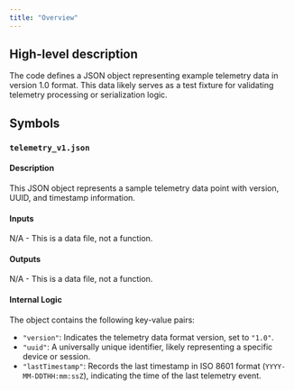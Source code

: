 ```yaml
---
title: "Overview"
---
```


## High-level description
The code defines a JSON object representing example telemetry data in version 1.0 format. This data likely serves as a test fixture for validating telemetry processing or serialization logic.

## Symbols
### `telemetry_v1.json`
#### Description
This JSON object represents a sample telemetry data point with version, UUID, and timestamp information.

#### Inputs
N/A - This is a data file, not a function.

#### Outputs
N/A - This is a data file, not a function.

#### Internal Logic
The object contains the following key-value pairs:

* `"version"`:  Indicates the telemetry data format version, set to `"1.0"`.
* `"uuid"`:  A universally unique identifier, likely representing a specific device or session.
* `"lastTimestamp"`:  Records the last timestamp in ISO 8601 format (`YYYY-MM-DDTHH:mm:ssZ`), indicating the time of the last telemetry event. 
